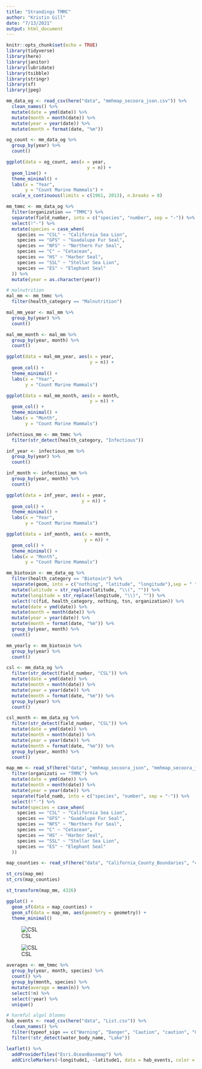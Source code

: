 ```yaml
---
title: "Strandings TMMC"
author: "Kristin Gill"
date: "7/13/2021"
output: html_document
---
```


```r
knitr::opts_chunk$set(echo = TRUE)
library(tidyverse)
library(here)
library(janitor)
library(lubridate)
library(tsibble)
library(stringr)
library(sf)
library(jpeg)
```

```r
mm_data_og <- read_csv(here("data", "mmhmap_secoora_json.csv")) %>% 
  clean_names() %>% 
  mutate(date = ymd(date)) %>% 
  mutate(month = month(date)) %>% 
  mutate(year = year(date)) %>%
  mutate(month = format(date, "%m"))

og_count <- mm_data_og %>% 
  group_by(year) %>% 
  count()

ggplot(data = og_count, aes(x = year,
                              y = n)) +
  geom_line() +
  theme_minimal() +
  labs(x = "Year",
       y = "Count Marine Mammals") +
  scale_x_continuous(limits = c(1961, 2013), n.breaks = 8)
```

```r
mm_tmmc <- mm_data_og %>% 
  filter(organization == "TMMC") %>% 
  separate(field_number, into = c("species", "number", sep = "-")) %>% 
  select(!"-") %>% 
  mutate(species = case_when(
    species == "CSL" ~ "California Sea Lion",
    species == "GFS" ~ "Guadalupe Fur Seal",
    species == "NFS" ~ "Northern Fur Seal",
    species == "C" ~ "Cetacean",
    species == "HS" ~ "Harbor Seal",
    species == "SSL" ~ "Stellar Sea Lion",
    species == "ES" ~ "Elephant Seal"
  )) %>% 
  mutate(year = as.character(year))
```

```r
# malnutrition
mal_mm <- mm_tmmc %>% 
  filter(health_category == "Malnutrition")

mal_mm_year <- mal_mm %>% 
  group_by(year) %>% 
  count()

mal_mm_month <- mal_mm %>% 
  group_by(year, month) %>% 
  count()

ggplot(data = mal_mm_year, aes(x = year,
                               y = n)) +
  geom_col() +
  theme_minimal() +
  labs(x = "Year",
       y = "Count Marine Mammals")

ggplot(data = mal_mm_month, aes(x = month,
                               y = n)) +
  geom_col() +
  theme_minimal() +
  labs(x = "Month",
       y = "Count Marine Mammals")
```

```r
infectious_mm <- mm_tmmc %>% 
  filter(str_detect(health_category, "Infectious"))

inf_year <- infectious_mm %>% 
  group_by(year) %>% 
  count()

inf_month <- infectious_mm %>% 
  group_by(year, month) %>% 
  count()

ggplot(data = inf_year, aes(x = year,
                            y = n)) +
  geom_col() +
  theme_minimal() +
  labs(x = "Year",
       y = "Count Marine Mammals")

ggplot(data = inf_month, aes(x = month,
                             y = n)) +
  geom_col() +
  theme_minimal() +
  labs(x = "Month",
       y = "Count Marine Mammals")
```


```r
mm_biotoxin <- mm_data_og %>% 
  filter(health_category == "Biotoxin") %>% 
  separate(geom, into = c("nothing", "latitude", "longitude"),sep = " ") %>% 
  mutate(latitude = str_replace(latitude, "\\(", "")) %>% 
  mutate(longitude = str_replace(longitude, "\\)", "")) %>% 
  select(!c(fid, health_category, nothing, tsn, organization)) %>% 
  mutate(date = ymd(date)) %>% 
  mutate(month = month(date)) %>% 
  mutate(year = year(date)) %>%
  mutate(month = format(date, "%m")) %>% 
  group_by(year, month) %>% 
  count()

mm_yearly <- mm_biotoxin %>% 
  group_by(year) %>% 
  count()

csl <- mm_data_og %>%
  filter(str_detect(field_number, "CSL")) %>% 
  mutate(date = ymd(date)) %>% 
  mutate(month = month(date)) %>% 
  mutate(year = year(date)) %>%
  mutate(month = format(date, "%m")) %>% 
  group_by(year) %>% 
  count()

csl_month <- mm_data_og %>% 
  filter(str_detect(field_number, "CSL")) %>% 
  mutate(date = ymd(date)) %>% 
  mutate(month = month(date)) %>% 
  mutate(year = year(date)) %>%
  mutate(month = format(date, "%m")) %>% 
  group_by(year, month) %>% 
  count()
```

```r
map_mm <- read_sf(here("data", "mmhmap_secoora_json", "mmhmap_secoora_jsonPoint.shp")) %>% 
  filter(organizati == "TMMC") %>% 
  mutate(date = ymd(date)) %>% 
  mutate(month = month(date)) %>% 
  mutate(year = year(date)) %>% 
  separate(field_numb, into = c("species", "number", sep = "-")) %>% 
  select(!"-") %>% 
  mutate(species = case_when(
    species == "CSL" ~ "California Sea Lion",
    species == "GFS" ~ "Guadalupe Fur Seal",
    species == "NFS" ~ "Northern Fur Seal",
    species == "C" ~ "Cetacean",
    species == "HS" ~ "Harbor Seal",
    species == "SSL" ~ "Stellar Sea Lion",
    species == "ES" ~ "Elephant Seal"
  ))

map_counties <- read_sf(here("data", "California_County_Boundaries", "cnty19_1.shp")) %>% clean_names()

st_crs(map_mm)
st_crs(map_counties)

st_transform(map_mm, 4326)

ggplot() +
  geom_sf(data = map_counties) +
  geom_sf(data = map_mm, aes(geometry = geometry)) +
  theme_minimal()
```


![CSL](www/HAMACHI.png)

![CSL](www/hamachi_csl.jpg)

```r
averages <- mm_tmmc %>%
  group_by(year, month, species) %>% 
  count() %>% 
  group_by(month, species) %>% 
  mutate(average = mean(n)) %>% 
  select(!n) %>% 
  select(!year) %>% 
  unique()
```

```r
# harmful algal blooms
hab_events <- read_csv(here("data", "List.csv")) %>% 
  clean_names() %>% 
  filter(typeof_sign == c("Warning", "Danger", "Caution", "caution", "CAUTION", "WARNING")) %>% 
  filter(!str_detect(water_body_name, "Lake"))

leaflet() %>% 
  addProviderTiles("Esri.OceanBasemap") %>%
  addCircleMarkers(~longitude1, ~latitude1, data = hab_events, color = "red")
```


